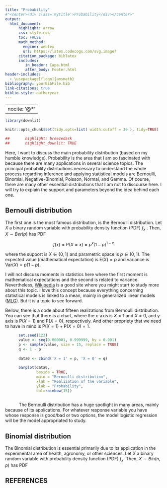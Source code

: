 ---
title: "Probability"
#"<center><div class='mytitle'>Probability</div></center>"
output:
  html_document:
      highlight: arrow
      css: style.css
      toc: FALSE
      math_method: 
        engine: webtex
        url: https://latex.codecogs.com/svg.image?
      citation_package: biblatex
      includes: 
         in_header: Capa.html
         after_body: Footer.html
header-includes:
  - \usepackage[fleqn]{amsmath}
bibliography: yourBibFile.bib
link-citations: true
biblio-style: authoryear
---


---
nocite: '@*'
---

```{r setup, include=FALSE, echo = FALSE}

library(downlit)

knitr::opts_chunk$set(tidy.opts=list( width.cutoff = 30 ), tidy=TRUE)

##       highlight: breezedark
##       highlight_downlit: TRUE

```

\newcommand{\E}{\mathrm{E}}
\newcommand{\var}{\mathrm{Var}}
\newcommand{\P}{\mathrm{P}}

<section class="section" >
  <div class="content">

Here, I want to discuss the main probability distribution (based on my humble knowledge). Probability is the area that I am so fascinated with because there are many applications in several science topics. The principal probability distributions necessary to understand the whole process regarding inference and applying statistical models are Bernoulli, Binomial, Negative-Binomial, Poisson, Normal, and Gamma. Of course, there are many other essential distributions that I am not to discourse here. I will try to explain the support and parameters beyond the idea behind each one.  

# Bernoulli distribution

The first one is the most famous distribution, is the Bernoulli distribution. Let $X$ a binary random variable with probability density function (PDF) $f_{x}$ . Then, $X \sim Ber(p)$ has PDF

<div class="equation">
  $$f(x) = \P(X = x) = p^{x} (1-p)^{1-x}$$
</div>
    
where the support is $X \in \{0, 1\}$ and parametric space is $p \in (0, 1)$. The expected value (mathematical expectation) is $\E(X) = p$ and variance is $\var(X) = p(1 - p)$.

I will not discuss moments in statistics here where the first moment is mathematical expectations and the second is related to variance. Nevertheless, [Wikipedia](https://en.wikipedia.org/wiki/Moment_(mathematics)) is a good site where you might start to study more about this topic. I love this concept because everything concerning statistical models is linked to a mean, mainly in generalized linear models ([MLG](https://en.wikipedia.org/wiki/Generalized_linear_model)). But it is a topic to see forward. 

Bellow, there is a code about fifteen realizations from Bernoulli distribution. You can see that there is a chart, where the x-axis is $X = 1$ and $X = 0$, and  y-axis is $\P(X = 1)$ and $\P(X = 0)$, respectively. And other propriety that we need to have in mind is $\P(X = 1) + \P(X = 0) = 1$.
<span style="width:40px;display:inline-block"></span>
```{r warning=FALSE, message=FALSE, fig.align="center", fig.height=4, class.source="watch-out"}
      set.seed(123)
      value <- seq(0.000001, 0.999999, by = 0.001)
      p <- sample(value, size = 15, replace = TRUE)
      q <- 1 - p
      
      data0 <- cbind('X = 1' = p, 'X = 0' = q)
      
      barplot(data0, 
              beside = TRUE,
              main = "Bernoulli distribution",
              xlab = "Realization of the variable",
              ylab = "Probability",
              col=rainbow(15))
      
```
<span style="width:40px;display:inline-block"></span>
The Bernoulli distribution has a huge spotlight in many areas, mainly because of its applications. For whatever response variable you have whose response is good/bad or two options, the model logistic regression will be the model appropriated to study. 
      
# Binomial distribution 

The Binomial distribution is essential primarily due to its application in the experimental area of health, agronomy, or other sciences. Let $X$ a binary random variable with probability density function (PDF) $f_{x}$. Then, $X \sim Bin(n, p)$ has PDF

<!--         
<div class="equation">
$$f(x) = \P(X = x) = {{n}\choose{x}} p^{x} (1-p)^{n-x}$$
</div>

   
where the support is $X \in \{0, 1, \dots, n\}$ number of successes and parametric space is $p \in (0, 1)$ success probability for each trial and $n \in \{0, 1, \dots\}$ number of trials. The expected value is $\E(X) = np$ and variance is $\var(X) = np(1 - p)$.
      
For this last one, $n$, I would prefer to treat it as fix value than a parameter.  It happens because you will have always been with this value previously. And the concept of the parameter is to estimate from the sample and not to have it before. It might have the same idea or be called a hyperparameter, such as machine learning techniques. 

The graph below shows us how different $p$ could affect the density curve of Binomial distribution. 
<span style="width:40px;display:inline-block"></span>
        
```{r warning=FALSE, message=FALSE, fig.align="center", fig.height=4, class.source="watch-out"}
      
      par(mfrow = c(2, 2))
      
      n <- 30
      success <- seq(0, n)
      prob <- c(0.2,0.4,0.6,0.8)
      
      for (i in seq(1, length(prob)) ) {
        
        set.seed(123)
        
        dens <- dbinom(success, size=n, prob= prob[i])
        name <- paste0('Binomial Distribution (n=',n,', p=',prob[i],')') 
        
        plot(success, dens,
             type='h',
             main=name,
             ylab='Probability',
             xlab ='Successes',
             lwd=3)
      }
```
<span style="width:40px;display:inline-block"></span>
        
The model that comes from this one is the [dose‐effect model](https://en.wikipedia.org/wiki/Dose%E2%80%93response_relationship) used in an experiment, and this idea comes from GLM as well. I will explain this model in the future-forward and link it here as it is ready.  -->

# REFERENCES

<div id="refs"></div>

</div>
</section>





